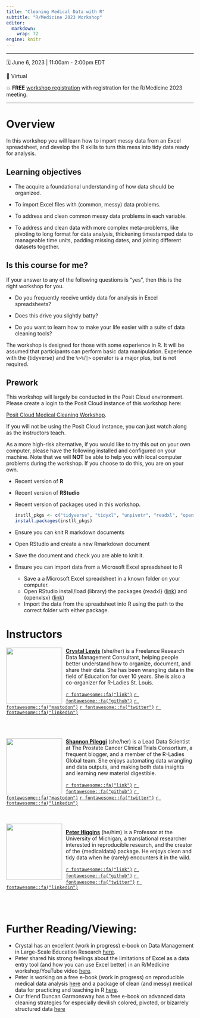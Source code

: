 ```yaml
---
title: "Cleaning Medical Data with R"
subtitle: "R/Medicine 2023 Workshop"
editor: 
  markdown: 
    wrap: 72
engine: knitr
---
```


------------------------------------------------------------------------

🗓 June 6, 2023 \| 11:00am - 2:00pm EDT

🏨 Virtual

💥 **FREE** [workshop
registration](https://events.linuxfoundation.org/r-medicine/) with registration for the R/Medicine 2023 meeting.

------------------------------------------------------------------------

# Overview

In this workshop you will learn how to import messy data from an Excel
spreadsheet, and develop the R skills to turn this mess into tidy data
ready for analysis.

## Learning objectives

-   The acquire a foundational understanding of how data should be organized.

-   To import Excel files with (common, messy) data problems.

-   To address and clean common messy data problems in each variable.

-   To address and clean data with more complex meta-problems, like pivoting to long format for data analysis, thickening timestamped data to manageable time units, padding missing dates, and joining different datasets together.

## Is this course for me?

If your answer to any of the following questions is "yes", then this is
the right workshop for you.

-   Do you frequently receive untidy data for analysis in Excel
    spreadsheets?

-   Does this drive you slightly batty?

-   Do you want to learn how to make your life easier with a suite of
    data cleaning tools?

The workshop is designed for those with some experience in R. It will be
assumed that participants can perform basic data manipulation.
Experience with the {tidyverse} and the `%>%`/`|>` operator is a major plus,
but is not required.

## Prework

This workshop will largely be conducted in the Posit Cloud environment. Please create a login to the Posit Cloud instance of this workshop here:

[Posit Cloud Medical Cleaning Workshop](https://posit.cloud/content/5758558).

If you will not be using the Posit Cloud instance, you can just watch along as the instructors teach.

As a more high-risk alternative, if you would like to try this out on your own computer, please have the following installed and configured on your machine. Note that we will **NOT** be able to help you with local computer problems during the workshop. If you choose to do this, you are on your own.

-   Recent version of **R**

-   Recent version of **RStudio**

-   Recent version of packages used in this workshop.

    ``` r
    instll_pkgs <- c("tidyverse", "tidyxl", "unpivotr", "readxl", "openxlsx", "janitor", "gtsummary", "here", "padr")
    install.packages(instll_pkgs)
    ```
-   Ensure you can knit R markdown documents

- Open RStudio and create a new Rmarkdown document

- Save the document and check you are able to knit it.

-   Ensure you can import data from a Microsoft Excel spreadsheet to R

    -   Save a a Microsoft Excel spreadsheet in a known folder on your computer.
    -   Open RStudio install/load (library) the packages {readxl}
        ([link](https://readxl.tidyverse.org)) and {openxlsx}
        ([link](https://ycphs.github.io/openxlsx/))
    -   Import the data from the spreadsheet into R using the path to
        the correct folder with either package.

# Instructors


![](images/Crystal_circle.png){style="float:left;padding: 0 10px 0 0;" fig-alt="Headshot of Crystal Lewis" width="150"}

[**Crystal Lewis**](https://cghlewis.com) (she/her) is a Freelance Research Data Management Consultant, helping people better understand how to organize, document, and share their data. She has been wrangling data in the field of Education for over 10 years. She is also a co-organizer for R-Ladies St. Louis.

[`r fontawesome::fa("link")`](https://cghlewis.com)
[`r fontawesome::fa("github")`](https://github.com/Cghlewis/)
[`r fontawesome::fa("mastodon")`](https://fosstodon.org/@Cghlewis)
[`r fontawesome::fa("twitter")`](https://twitter.com/Cghlewis)
[`r fontawesome::fa("linkedin")`](https://www.linkedin.com/in/crystal-lewis-922b4193/)


<br> <br>

![](images/Shannon_circle.png){style="float:left;padding: 0 10px 0 0;"
fig-alt="Headshot of Shannon Pileggi" width="150"}

[**Shannon Pileggi**](https://www.pipinghotdata.com/) (she/her) is a
Lead Data Scientist at The Prostate Cancer Clinical Trials Consortium, a
frequent blogger, and a member of the R-Ladies Global team. She enjoys
automating data wrangling and data outputs, and making both data
insights and learning new material digestible.

[`r fontawesome::fa("link")`](https://www.pipinghotdata.com/)
[`r fontawesome::fa("github")`](https://github.com/shannonpileggi/)
[`r fontawesome::fa("mastodon")`](https://fosstodon.org/@PipingHotData)
[`r fontawesome::fa("twitter")`](https://twitter.com/PipingHotData)
[`r fontawesome::fa("linkedin")`](https://www.linkedin.com/in/shannon-m-pileggi/)

<br> <br>
![](images/Peter_circle.jpg){style="float:left;padding: 0 10px 0 0;"
fig-alt="Headshot of Peter Higgins" width="150"}

[**Peter Higgins**](https://bookdown.org/pdr_higgins/rmrwr/) (he/him) is
a Professor at the University of Michigan, a translational researcher
interested in reproducible research, and the creator of the
{medicaldata} package. He enjoys clean and tidy data when he (rarely)
encounters it in the wild.

[`r fontawesome::fa("link")`](https://www.uofmhealth.org/profile/4/peter-doyle-higgins-md-phd)
[`r fontawesome::fa("github")`](https://github.com/higgi13425)
[`r fontawesome::fa("twitter")`](https://twitter.com/ibddoctor)
[`r fontawesome::fa("linkedin")`](https://www.linkedin.com/in/peter-higgins-b1a21a30/)

<br> <br>

# Further Reading/Viewing:

-   Crystal has an excellent (work in progress) e-book on Data
    Management in Large-Scale Education Research
    [here](https://datamgmtinedresearch.com).
-   Peter shared his strong feelings about the limitations of Excel as a
    data entry tool (and how you can use Excel better) in an R/Medicine
    workshop/YouTube video
    [here](https://www.youtube.com/watch?v=9f-hpJbjKZo).
-   Peter is working on a free e-book (work in progress) on reproducible medical data analysis [here](https://bookdown.org/pdr_higgins/rmrwr/) and a package of clean (and messy) medical data for practicing and teaching in R [here](https://higgi13425.github.io/medicaldata/).
- Our friend Duncan Garmonsway has a free e-book on advanced data cleaning strategies for especially devilish colored, pivoted, or bizarrely structured data [here](https://nacnudus.github.io/spreadsheet-munging-strategies/)
